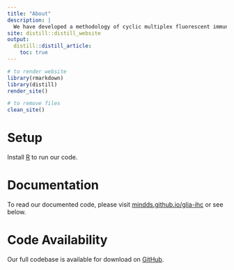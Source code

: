 ```yaml
---
title: "About"
description: |
  We have developed a methodology of cyclic multiplex fluorescent immunohistochemistry on human postmortem brain sections followed by an image analysis and machine learning pipeline that enables a deep morphological characterization of astrocytes and microglia in the Alzheimer's brain.
site: distill::distill_website
output:
  distill::distill_article:
    toc: true
---
```


```r

# to render website
library(rmarkdown)
library(distill)
render_site()

# to remove files
clean_site()

```

# Setup
Install [R](https://www.r-project.org/) to run our code.

# Documentation
To read our documented code, please visit [mindds.github.io/glia-ihc](https://mindds.github.io/glia-ihc) or see below.

# Code Availability
Our full codebase is available for download on [GitHub](https://github.com/mindds/glia-ihc).